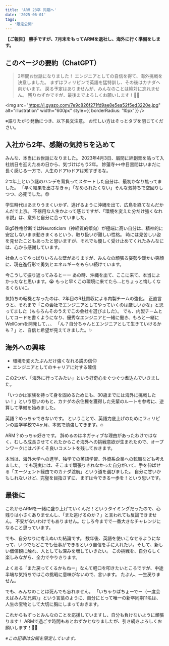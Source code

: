 ```yaml
---
title: 'ARM 23卒 同期へ'
date: '2025-06-01'
tags:
  - '限定公開'
---
```


**【ご報告】**
**勝手ですが、7月末をもってARMを退社し、海外に行く準備をします。**

## このページの要約（ChatGPT）

> 2年間お世話になりました！
> エンジニアとしての自信を得て、海外挑戦を決意しました。
> まずはフィリピンで英語を猛特訓し、その後はカナダへ向かいます。
> 戻る予定はありませんが、みんなのことは絶対に忘れません。
> 残りわずかですが、最後までよろしくお願いします！🙇‍♂️

<img
  src="https://i.gyazo.com/7e9c826f271fd9ae8e5ea52f5ed3220e.jpg"
  alt="illustration"
  width="600px"
  style={{ borderRadius: '10px' }}
/>

※語りたがり発動につき、以下長文注意。
お忙しい方はそっとタブを閉じてください。

## 入社から2年、感謝の気持ちを込めて

みんな、本当にお世話になりました。
2023年4月3日、眉間に絆創膏を貼って入社初日を迎えたあの日から、気づけばもう2年。
妙蓮寺↔︎中目黒間はいまだに長く感じる一方で、人生のドアtoドアは短すぎるな。

2つ年上という謎のハンデを背負ってスタートした自分は、最初かなり焦ってました。
「早く結果を出さなきゃ」「なめられたくない」そんな気持ちで空回りしつつ、必死でした。😓

学生時代はあまりうまくいかず、逃げるように沖縄を出て、広島を経てなんだかんだで上京。
不器用な人生かよって感じですが、「環境を変えた分だけ強くなれる説」は、意外と自分に合っていました。

Big5性格診断ではNeuroticism（神経質的傾向）が極端に高い自分は、精神的に安定しないまま動きまくるという、取り扱いが難しい性格。
時には見苦しい姿を見せたこともあったと思いますが、それでも優しく受け止めてくれたみんなには、心から感謝しています。

社会人ってやっぱりいろんな壁がありますが、みんなの頑張る姿勢や暖かい笑顔に、現在進行形で勇気とエネルギーをもらい続けています。

今こうして振り返ってみるとーー
あの時、沖縄を出て、ここに来て、本当によかったなと思います。😭
もっと早くこの環境に来てたら…とちょっと悔しくなるくらいに。

気持ちの転機となったのは、2年目のR社買収による内製チームの強化。
正直言うと、それまで「この会社でエンジニアとしてやっていくのは厳しいかな」と思ってました（もちろんそのうえでこの会社を選びました）。
でも、内製チームとしてコードを書くようになり、優秀なエンジニアと一緒に働き、もろと一緒にWellComを開発して、、、
「ん？自分ちゃんとエンジニアとして生きていけるかも？」と、自信と希望が見えてきました。✨

## 海外への興味

- 環境を変えたぶんだけ強くなれる説の信仰
- エンジニアとしてのキャリアに対する確信

この2つが、「海外に行ってみたい」という好奇心をぐつぐつ煮込んでいきました。

「いつかは家族を持って身を固めるためにも、30歳までには海外に挑戦したい！」という思いのもと、カナダの永住権を獲得した先輩のルートを参考に、逆算して準備を始めました。

英語？めっちゃできないです。
ということで、英語力底上げのためにフィリピンの語学学校で4ヶ月、本気で勉強してきます。🔥

ARM？めっちゃ好きです。
辞めるのはネガティブな理由があったわけではなく、むしろ成長させてくれたからこそ海外への挑戦意欲が生まれたので、オープンワークにはバチくそ良いコメントを残しておきます。

本当は、海外大学への進学、独学での英語学習、外資系企業への転職なども考えました。
でも現実には、そこまで頑張りきれなかった自分がいて、手を伸ばせる「エージェント経由でのカナダ渡航」という道を選びました。
自分に甘いかもしれないけど、完璧を目指さずに、まずは今できる一歩を！という思いです。

## 最後に

これからARMを一緒に盛り上げていくんだ！というタイミングだったので、心残りは小さくありませんし、「また逃げるのか？」と言われても反論できません。
不安がないわけでもありません。むしろ今までで一番大きなチャレンジになること思っています。

でも、自分なりに考えぬいた結論です。
数年後、英語を使いこなせるようになって、いつでもどこでも仕事ができるという自信を手に入れたい。そして、新しい価値観に触れ、人としても深みを増していきたい。
この挑戦を、自分らしく楽しみながら、全力でやりきります。

よくある「また戻ってくるかもねー」なんて軽口を叩きたいところですが、中途半端な気持ちではこの挑戦に意味がないので、言います。
たぶん、一生戻りません。

でも、みんなのことは死んでも忘れません。
「いちゃりばちょーでー（一度会えばみんな兄弟）」という言葉のように、自分にとって唯一の新卒同期11名は、人生の宝物として大切に胸にしまっておきます。

これからもずっとみんなのことを応援していますし、自分も負けないように頑張ります！
ARMで過ごす時間もあとわずかとなりましたが、引き続きよろしくお願いします！🙇‍♂️

*※この記事は公開を限定しています。*